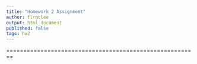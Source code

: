 ```yaml
---
title: "Homework 2 Assignment"
author: flrnclee
output: html_document
published: false
tags: hw2
---
```

========================================================


